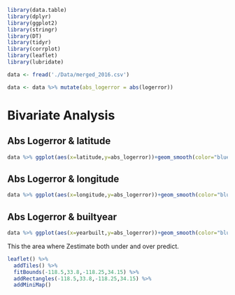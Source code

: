 ```r
library(data.table)
library(dplyr)
library(ggplot2)
library(stringr)
library(DT)
library(tidyr)
library(corrplot)
library(leaflet)
library(lubridate)

data <- fread('./Data/merged_2016.csv')

data <- data %>% mutate(abs_logerror = abs(logerror))
```

# Bivariate Analysis

## Abs Logerror & latitude
```r
data %>% ggplot(aes(x=latitude,y=abs_logerror))+geom_smooth(color="blue")+theme_bw()
```

## Abs Logerror & longitude
```r
data %>% ggplot(aes(x=longitude,y=abs_logerror))+geom_smooth(color="blue")+theme_bw()
```

## Abs Logerror & builtyear
```r
data %>% ggplot(aes(x=yearbuilt,y=abs_logerror))+geom_smooth(color="blue")+theme_bw()
```

This the area where Zestimate both under and over predict.
```r
leaflet() %>% 
  addTiles() %>% 
  fitBounds(-118.5,33.8,-118.25,34.15) %>% 
  addRectangles(-118.5,33.8,-118.25,34.15) %>% 
  addMiniMap()
```